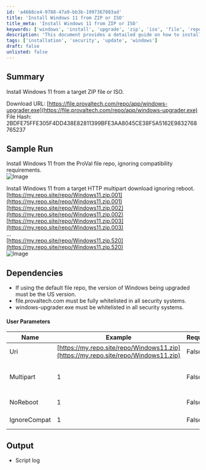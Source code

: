 ```yaml
---
id: 'a4668ce4-9788-47a9-bb3b-1997367803ad'
title: 'Install Windows 11 from ZIP or ISO'
title_meta: 'Install Windows 11 from ZIP or ISO'
keywords: ['windows', 'install', 'upgrade', 'zip', 'iso', 'file', 'repository']
description: 'This document provides a detailed guide on how to install Windows 11 from a target ZIP file or ISO, including sample runs and user parameters. It covers necessary dependencies and provides download links for the required files.'
tags: ['installation', 'security', 'update', 'windows']
draft: false
unlisted: false
---
```

## Summary

Install Windows 11 from a target ZIP file or ISO.

Download URL: [https://file.provaltech.com/repo/app/windows-upgrader.exe](https://file.provaltech.com/repo/app/windows-upgrader.exe)  
File Hash: 2BDFE75FFE305F4DD438E82811399BFE3AA8045CE38F5A5162E9832768765237

## Sample Run

Install Windows 11 from the ProVal file repo, ignoring compatibility requirements.  
![Image](../../../static/img/Windows-11-Installer-(Beta)/image_1.png)

Install Windows 11 from a target HTTP multipart download ignoring reboot.  
[https://my.repo.site/repo/Windows11.zip.001](https://my.repo.site/repo/Windows11.zip.001)  
[https://my.repo.site/repo/Windows11.zip.002](https://my.repo.site/repo/Windows11.zip.002)  
[https://my.repo.site/repo/Windows11.zip.003](https://my.repo.site/repo/Windows11.zip.003)  
...  
[https://my.repo.site/repo/Windows11.zip.520](https://my.repo.site/repo/Windows11.zip.520)  
![Image](../../../static/img/Windows-11-Installer-(Beta)/image_2.png)

## Dependencies

- If using the default file repo, the version of Windows being upgraded must be the US version.
- file.provaltech.com must be fully whitelisted in all security systems.
- windows-upgrader.exe must be whitelisted in all security systems.

#### User Parameters

| Name       | Example                                                            | Required | Description                                                                                       |
|------------|--------------------------------------------------------------------|----------|---------------------------------------------------------------------------------------------------|
| Uri        | [https://my.repo.site/repo/Windows11.zip](https://my.repo.site/repo/Windows11.zip) | False    | A custom Uri to either a local file or HTTP file that contains the target Windows11 payload.     |
| Multipart  | 1                                                                  | False    | Set to 1 if the custom Uri is a multipart file in the format [https://my.repo.site/repo/Windows11.zip.001](https://my.repo.site/repo/Windows11.zip.001) |
| NoReboot   | 1                                                                  | False    | Set to 1 to suppress rebooting the machine after upgrade.                                        |
| IgnoreCompat| 1                                                                 | False    | Set to 1 to ignore Windows 11 hardware/software requirements.                                     |

## Output

- Script log











